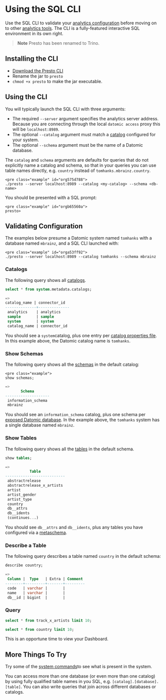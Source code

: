 Using the SQL CLI
=================

Use the SQL CLI to validate your [analytics configuration](analytics-configuring.html) before moving on to other [analytics tools](analytics-tools.html). The CLI is a fully-featured interactive SQL environment in its own right.

> **Note** Presto has been renamed to Trino.

Installing the CLI
------------------

- [Download the Presto CLI](https://repo1.maven.org/maven2/io/prestosql/presto-cli/348/presto-cli-348-executable.jar)
- Rename the jar to `presto`
- `chmod +x presto` to make the jar executable.





Using the CLI
-------------

You will typically launch the SQL CLI with three arguments:

- The required `--server` argument specifies the analytics server address. Because you are connecting through the local `datomic access` proxy this will be `localhost:8989`.
- The optional `--catalog` argument must match a [catalog](analytics-configuring.html#catalog) configured for your system.
- The optional `--schema` argument must be the name of a Datomic database.

The `catalog` and `schema` arguments are defaults for queries that do not explicitly name a catalog and schema, so that in your queries you can use table names directly, e.g. `country` instead of `tomhanks.mbrainz.country`.

```
<pre class="example" id="org575d788">
./presto --server localhost:8989 --catalog <my-catalog> --schema <db-name>
```

You should be presented with a SQL prompt:

```
<pre class="example" id="orgb65560a">
presto>
```





Validating Configuration
------------------------

The examples below presume a Datomic system named `tomhanks` with a database named `mbrainz`, and a SQL CLI launched with:

```
<pre class="example" id="orga53ff92">
./presto --server localhost:8989 --catalog tomhanks --schema mbrainz
```



### Catalogs

The following query shows all [catalogs](analytics-concepts.html#sql-mapping).

```sql
select * from system.metadata.catalogs;
```



```sql
=>
catalog_name | connector_id
--------------+--------------
 analytics    | analytics
 sample       | sample
 system       | system
 catalog_name | connector_id 
```



You should see a `system`catalog, plus one entry per [catalog properties file](analytics-configuring.html#catalog). In this example above, the Datomic catalog name is `tomhanks`.





### Show Schemas

The following query shows all the [schemas](analytics-concepts.html#sql-mapping) in the default catalog:

```
<pre class="example">
show schemas;
```

```sql
=>
       Schema       
--------------------
 information_schema 
 mbrainz   
```



You should see an `information_schema` catalog, plus one schema per [exposed Datomic database](analytics-configuring.html#catalog). In the example above, the `tomhanks` system has a single database named `mbrainz`.





### Show Tables

The following query shows all the [tables](analytics-concepts.html#sql-mapping) in the default schema.

```sql
show tables;
```



```sql
=>
           Table           
---------------------------
 abstractrelease           
 abstractrelease_x_artists 
 artist                    
 artist_gender             
 artist_type               
 country                   
 db__attrs                 
 db__idents               
 (continues...)
```



You should see `db__attrs` and `db__idents`, plus any tables you have configured via a [metaschema](analytics-concepts.html#metaschemas).





### Describe a Table

The following query describes a table named `country` in the default schema:

```sql
describe country;
```



```sql
=>
 Column |  Type   | Extra | Comment 
--------+---------+-------+---------
 code   | varchar |       |         
 name   | varchar |       |         
 db__id | bigint  |       |         
```







### Query

```sql
select * from track_x_artists limit 10;
```



```sql
select * from country limit 10;
```



This is an opportune time to view your Dashboard.







More Things To Try
------------------

Try some of the [system commands](https://prestosql.io/docs/current/connector/system.html)to see what is present in the system.

You can access more than one database (or even more than one catalog) by using fully qualified table names in you SQL, e.g. `[catalog].[database].[table]`. You can also write queries that join across different databases or catalogs.